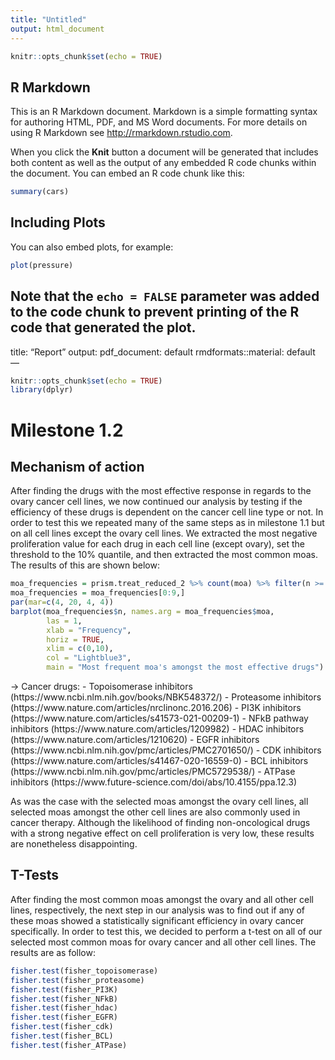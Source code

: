```yaml
---
title: "Untitled"
output: html_document
---
```


```r
knitr::opts_chunk$set(echo = TRUE)
```

## R Markdown

This is an R Markdown document. Markdown is a simple formatting syntax for authoring HTML, PDF, and MS Word documents. For more details on using R Markdown see <http://rmarkdown.rstudio.com>.

When you click the **Knit** button a document will be generated that includes both content as well as the output of any embedded R code chunks within the document. You can embed an R code chunk like this:

```r
summary(cars)
```

## Including Plots

You can also embed plots, for example:

```r
plot(pressure)
```

Note that the `echo = FALSE` parameter was added to the code chunk to prevent printing of the R code that generated the plot.
---
title: "Report"
output:
  pdf_document: default
  rmdformats::material: default
---

```r
knitr::opts_chunk$set(echo = TRUE)
library(dplyr)
```

# Milestone 1.2

## Mechanism of action

After finding the drugs with the most effective response in regards to the ovary cancer cell lines, we now continued our analysis by testing if the efficiency of these drugs is dependent on the cancer cell line type or not. In order to test this we repeated many of the same steps as in milestone 1.1 but on all cell lines except the ovary cell lines. We extracted the most negative proliferation value for each drug in each cell line (except ovary), set the threshold to the 10% quantile, and then extracted the most common moas. The results of this are shown below:


```r

moa_frequencies = prism.treat_reduced_2 %>% count(moa) %>% filter(n >= 3)
moa_frequencies = moa_frequencies[0:9,]
par(mar=c(4, 20, 4, 4))
barplot(moa_frequencies$n, names.arg = moa_frequencies$moa, 
        las = 1, 
        xlab = "Frequency", 
        horiz = TRUE, 
        xlim = c(0,10),
        col = "Lightblue3",
        main = "Most frequent moa's amongst the most effective drugs") 

```
-> Cancer drugs:
- Topoisomerase inhibitors (https://www.ncbi.nlm.nih.gov/books/NBK548372/)
- Proteasome inhibitors (https://www.nature.com/articles/nrclinonc.2016.206)
- PI3K inhibitors (https://www.nature.com/articles/s41573-021-00209-1)
- NFkB pathway inhibitors (https://www.nature.com/articles/1209982)
- HDAC inhibitors (https://www.nature.com/articles/1210620)
- EGFR inhibitors (https://www.ncbi.nlm.nih.gov/pmc/articles/PMC2701650/)
- CDK inhibitors (https://www.nature.com/articles/s41467-020-16559-0) 
- BCL inhibitors (https://www.ncbi.nlm.nih.gov/pmc/articles/PMC5729538/)
- ATPase inhibitors (https://www.future-science.com/doi/abs/10.4155/ppa.12.3)

As was the case with the selected moas amongst the ovary cell lines, all selected moas amongst the other cell lines are also commonly used in cancer therapy. Although the likelihood of finding non-oncological drugs with a strong negative effect on cell proliferation is very low, these results are nonetheless disappointing. 

## T-Tests

After finding the most common moas amongst the ovary and all other cell lines, respectively, the next step in our analysis was to find out if any of these moas showed a statistically significant efficiency in ovary cancer specifically. In order to test this, we decided to perform a t-test on all of our selected most common moas for ovary cancer and all other cell lines. The results are as follow: 

```r

fisher.test(fisher_topoisomerase)
fisher.test(fisher_proteasome)
fisher.test(fisher_PI3K)
fisher.test(fisher_NFkB)
fisher.test(fisher_hdac)
fisher.test(fisher_EGFR)
fisher.test(fisher_cdk)
fisher.test(fisher_BCL)
fisher.test(fisher_ATPase)


```


